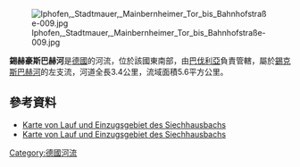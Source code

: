{{Citecheck|time=2020-12-18T04:45:45+00:00}}
{{Coord|49.70220|N|10.25247|E|display=title}}
[[Image:Iphofen,_Stadtmauer,_Mainbernheimer_Tor_bis_Bahnhofstraße-009.jpg|right]]

'''錫赫豪斯巴赫河'''是[[德國|德國]]的河流，位於該國東南部，由[[巴伐利亞|巴伐利亞]]負責管轄，屬於[[錫克斯巴赫河|錫克斯巴赫河]]的左支流，河道全長3.4公里，流域面積5.6平方公里。

==參考資料==
* [https://v.bayern.de/rcZ5L Karte von Lauf und Einzugsgebiet des Siechhausbachs]
* [https://www.umweltatlas.bayern.de/mapapps/resources/apps/lfu_fgn_ftz/index.html?lang=de&stateId=569afe13-bd69-4385-9afe-13bd69d38577 Karte von Lauf und Einzugsgebiet des Siechhausbachs]

{{Germany-geo-stub}}
[[Category:德國河流|Category:德國河流]]